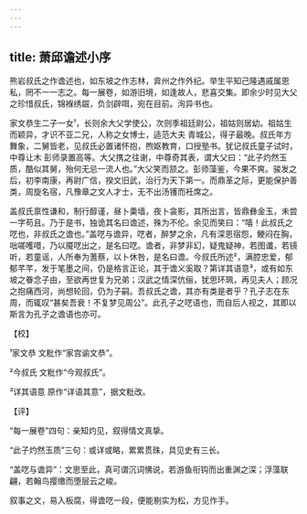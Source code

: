 ```yaml
---
---
---
```

title: 萧邱谵述小序
---







熊岩叔氏之作谵述也，如东坡之作志林，弇州之作外纪。举生平知己隆遇戚属恩私，罔不一一志之。每一展卷，如游旧境，如逢故人，悲喜交集。即余少时见大父之珍惜叔氏，锦褓绣镼，负剑辟咡，宛在目前。洵异书也。

家文恭生二子一女¹，长则余大父学使公，次则季祖廷尉公，祖姑则居幼。祖姑生而颖异，才识不亚二兄，人称之女博士，适范大夫 青城公，得子最晚。叔氏年方舞象，二舅皆老，见叔氏必置诸怀抱，煦妪教育，口授塾书。犹记叔氏童子试时，中尊让木 彭师录置高等。大父携之往谢，中尊奇其表，谓大父曰：“此子灼然玉质，酷似其舅，殆何无忌一流人也。”大父笑而颔之。彭师藻鉴，今果不爽。骏发之后，初李南康，再尉广信，揆文旧武，治行为天下第一。而鼎革之际，更能保护善类，周旋名宿，凡豫章之文人才士，无不出汤镬而衽席之。

盖叔氏禀性谦和，制行醇谨，昼卜羮墙，夜卜衾影，其所出言，皆鼎彝金玉，未尝一字苟且。乃于是书，独诡其名曰谵述，殊为不伦。余见而笑曰：“嘻！此叔氏之呓也，非叔氏之谵也。”盖呓与谵异，呓者，醉梦之余，凡有深恩宿怨，鲠闷在胸，咄嗟嚄唶，乃以魇呓出之，是名曰呓。谵者，非梦非幻，疑鬼疑神，若图谶，若镜听，若童谣，人所奉为蓍蔡，以卜休咎，是名曰谵。今叔氏所述²，满腔忠爱，郁郁芊芊，发于笔墨之间，仍是格言正论，其于谵义奚取？第详其语意³，或有如东坡之眷念子由，至欲再世复为兄弟；汉武之情深伉俪，犹思环珮，再见夫人；顾况之抱痛西河，尚想轮回，仍为子嗣。吾叔氏之谵，其亦有类是者乎？孔子志在东周，而辄叹“甚矣吾衰！不复梦见周公”。此孔子之呓语也，而自后人视之，其即以斯言为孔子之谵语也亦可。

【校】

¹家文恭 文粃作“家宫谕文恭”。

²今叔氏 文粃作“今观叔氏”。

³详其语意 原作“详语其意”，据文粃改。

【评】

“每一展卷”四句：亲知灼见，叙得情文真挚。

“此子灼然玉质”三句：或详或略，累累贯珠，具见史有三长。

“盖呓与谵异”：文思至此，真可谓沉词怫说，若游鱼衔钩而出重渊之深；浮藻联翩，若翰鸟撄缴而堕层云之峻。

叙事之文，易入板腐，得谵呓一段，便能剔实为松，方见作手。